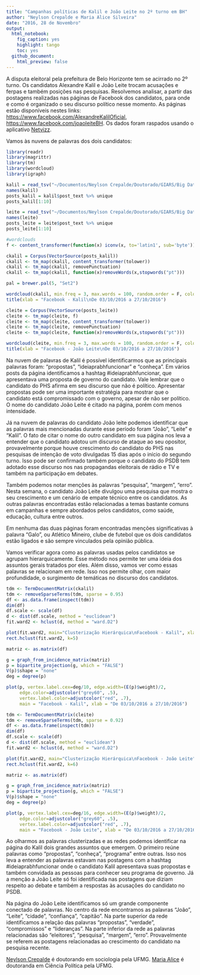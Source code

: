 ```yaml
---
title: "Campanhas políticas de Kalil e João Leite no 2º turno em BH"
author: "Neylson Crepalde e Maria Alice Silveira"
date: "2016, 28 de Novembro"
output: 
  html_notebook: 
    fig_caption: yes
    highlight: tango
    toc: yes
  github_document:
    html_preview: false
---
```


A disputa eleitoral pela prefeitura de Belo Horizonte tem se acirrado no 2º turno. Os candidatos Alexandre Kalil e João Leite trocam acusações e ferpas e também posições nas pesquisas. Resolvemos analisar, a partir das postagens realizadas nas páginas de Facebook dos candidatos, para onde e como é organizado o seu discurso político nesse momento. As páginas estão disponíveis nestes links: <https://www.facebook.com/AlexandreKalilOficial>, <https://www.facebook.com/joaoleiteBH>. Os dados foram raspados usando o aplicativo [Netvizz](https://apps.facebook.com/netvizz/).

Vamos às nuvens de palavras dos dois candidatos:

```r
library(readr)
library(magrittr)
library(tm)
library(wordcloud)
library(igraph)

kalil = read_tsv("~/Documentos/Neylson Crepalde/Doutorado/GIARS/Big Data SNA/kalil/page_1064837793574598_2016_10_28_03_44_42_comments.tab")
names(kalil)
posts_kalil = kalil$post_text %>% unique
posts_kalil[1:10]

leite = read_tsv("~/Documentos/Neylson Crepalde/Doutorado/GIARS/Big Data SNA/jl/page_249502305186210_2016_10_28_03_53_01_comments.tab")
names(leite)
posts_leite = leite$post_text %>% unique
posts_leite[1:10]

#wordclouds
f <- content_transformer(function(x) iconv(x, to='latin1', sub='byte'))

ckalil = Corpus(VectorSource(posts_kalil))
ckalil <- tm_map(ckalil, content_transformer(tolower))
ckalil <- tm_map(ckalil, removePunctuation)
ckalil <- tm_map(ckalil, function(x)removeWords(x,stopwords("pt")))

pal = brewer.pal(5, "Set2")
```

```r
wordcloud(ckalil, min.freq = 3, max.words = 100, random.order = F, colors = pal)
title(xlab = "Facebook - Kalil\nDe 03/10/2016 a 27/10/2016")
```

```r
cleite = Corpus(VectorSource(posts_leite))
cleite <- tm_map(cleite, f)
cleite <- tm_map(cleite, content_transformer(tolower))
cleite <- tm_map(cleite, removePunctuation)
cleite <- tm_map(cleite, function(x)removeWords(x,stopwords("pt")))
```

```r
wordcloud(cleite, min.freq = 3, max.words = 100, random.order = F, colors = pal)
title(xlab = "Facebook - João Leite\nDe 03/10/2016 a 27/10/2016")
```


Na nuvem de palavras de Kalil é possível identificarmos que as principais palavras foram: “propostas”, “ideiaprabhfuncionar” e “conheça”. Em vários posts da página identificamos a hashtag #ideiaprabhfuncionar, que apresentava uma proposta de governo do candidato. Vale lembrar que o candidato do PHS afirma em seu discurso que não é político. Apresentar propostas pode ser uma importante estratégia para mostrar que o candidato está compromissado com o governo, apesar de não ser político. O nome do candidato João Leite é citado na página, porém com menos intensidade.

Já na nuvem de palavras do candidato João leite podemos identificar que as palavras mais mencionadas durante esse período foram “João”, “Leite” e “Kalil”. O fato de citar o nome do outro candidato em sua página nos leva a entender que o candidato adotou um discurso de ataque ao seu opositor, provavelmente porque houve crescimento do candidato do PHS nas pesquisas de intenção de voto divulgadas 15 dias após o início do segundo turno. Isso pode ser confirmado também porque o candidato do PSDB tem adotado esse discurso nos nas propagandas eleitorais de rádio e TV e também na participação em debates.  

Também podemos notar menções às palavras “pesquisa”, “margem”, “erro”. Nesta semana, o candidato João Leite divulgou uma pesquisa que mostra o seu crescimento e um cenário de empate técnico entre os candidatos. As outras palavras encontradas estão relacionadas a temas bastante comuns em campanhas e sempre abordados pelos candidatos, como saúde, educação, cultura entre outros.

Em nenhuma das duas páginas foram encontradas menções significativas à palavra “Galo”, ou Atlético Mineiro, clube de futebol que os dois candidatos estão ligados e são sempre vinculados pela opinião pública.  

Vamos verificar agora como as palavras usadas pelos candidatos se agrupam hierarquicamente. Esse método nos permite ter uma ideia dos assuntos gerais tratados por eles. Além disso, vamos ver como essas palavras se relacionam em rede. Isso nos permite olhar, com maior profundidade, o surgimento de temáticas no discurso dos candidatos.

```r
tdm <- TermDocumentMatrix(ckalil)
tdm <- removeSparseTerms(tdm, sparse = 0.95)
df <- as.data.frame(inspect(tdm))
dim(df)
df.scale <- scale(df)
d <- dist(df.scale, method = "euclidean")
fit.ward2 <- hclust(d, method = "ward.D2")
```

```r
plot(fit.ward2, main="Clusterização Hierárquica\nFacebook - Kalil", xlab = "De 03/10/2016 a 27/10/2016")
rect.hclust(fit.ward2, k=5)
```

```r
matriz <- as.matrix(df)

g = graph_from_incidence_matrix(matriz)
p = bipartite_projection(g, which = "FALSE")
V(p)$shape = "none"
deg = degree(p)

plot(p, vertex.label.cex=deg/10, edge.width=(E(p)$weight)/2, 
     edge.color=adjustcolor("grey60", .5),
     vertex.label.color=adjustcolor("red", .7),
     main = "Facebook - Kalil", xlab = "De 03/10/2016 a 27/10/2016")
```

```r
tdm <- TermDocumentMatrix(cleite)
tdm <- removeSparseTerms(tdm, sparse = 0.92)
df <- as.data.frame(inspect(tdm))
dim(df)
df.scale <- scale(df)
d <- dist(df.scale, method = "euclidean")
fit.ward2 <- hclust(d, method = "ward.D2")
```

```r
plot(fit.ward2, main="Clusterização Hierárquica\nFacebook - João Leite", xlab = "De 03/10/2016 a 27/10/2016")
rect.hclust(fit.ward2, k=6)

matriz <- as.matrix(df)

g = graph_from_incidence_matrix(matriz)
p = bipartite_projection(g, which = "FALSE")
V(p)$shape = "none"
deg = degree(p)

plot(p, vertex.label.cex=deg/16, edge.width=(E(p)$weight)/2, 
     edge.color=adjustcolor("grey60", .5),
     vertex.label.color=adjustcolor("red", .7),
     main = "Facebook - João Leite", xlab = "De 03/10/2016 a 27/10/2016")
```

Ao olharmos as palavras clusterizadas e as redes podemos identificar na página do Kalil dois grandes assuntos que emergem. O primeiro reúne palavras como “propostas”, “conheça”, “programa” entre outras. Isso nos leva a entender as palavras estavam nas postagens com a  hashtag #ideiaprabhfuncionar onde o candidato Kalil apresentava suas propostas e também convidada as pessoas para conhecer  seu programa de governo. Já  a menção a João Leite só foi identificada nas postagens que diziam respeito ao debate e também a respostas às acusações do candidato no PSDB.

Na página do João Leite identificamos só um grande componente conectado de palavras. No centro da rede encontramos as palavras “João”, “Leite”, “cidade”, “confiança”, “capitão”.  Na parte superior da rede identificamos a relação das palavras “propostas”, “verdade”, “compromissos” e “lideranças”. Na parte inferior da rede as palavras relacionadas são “eleitores”, “pesquisa”, “margem”, “erro”. Provavelmente se referem as postagens relacionadas ao crescimento do candidato na pesquisa recente.


[Neylson Crepalde](https://www.facebook.com/neylson.crepalde) é doutorando em sociologia pela UFMG. [Maria Alice](https://www.facebook.com/m.alicesilveira) é doutoranda em Ciência Política pela UFMG.